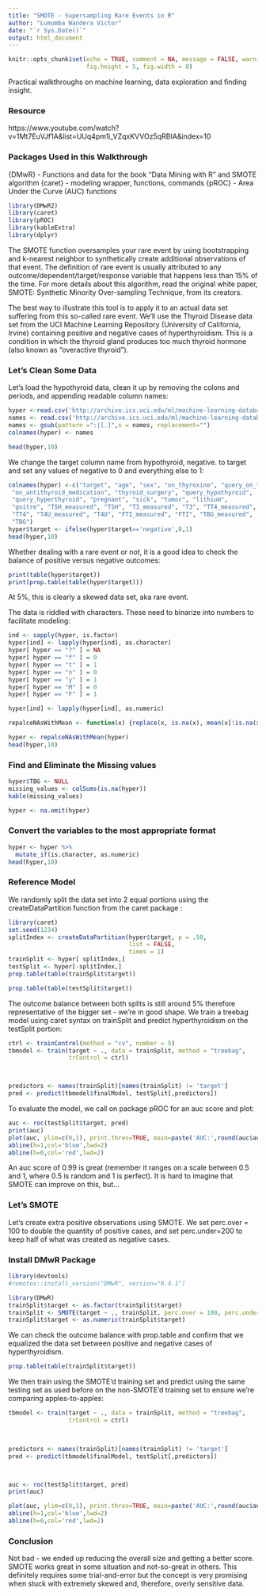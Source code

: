 ---
title: "SMOTE - Supersampling Rare Events in R"
author: "Lumumba Wandera Victor"
date: "`r Sys.Date()`"
output: html_document
---
\newpage
```{r setup, include=FALSE}
knitr::opts_chunk$set(echo = TRUE, comment = NA, message = FALSE, warning = FALSE,
                      fig.height = 5, fig.width = 8)
```

Practical walkthroughs on machine learning, data exploration and finding insight.

### Resource 
https://www.youtube.com/watch?v=1Mt7EuVJf1A&list=UUq4pm1i_VZqxKVVOz5qRBIA&index=10

### Packages Used in this Walkthrough

{DMwR} - Functions and data for the book "Data Mining with R" and SMOTE algorithm
{caret} - modeling wrapper, functions, commands
{pROC} - Area Under the Curve (AUC) functions

```{r}
library(DMwR2)
library(caret)
library(pROC)
library(kableExtra)
library(dplyr)
```

The SMOTE function oversamples your rare event by using bootstrapping and k-nearest neighbor to synthetically create additional observations of that event. The definition of rare event is usually attributed to any outcome/dependent/target/response variable that happens less than 15% of the time. For more details about this algorithm, read the original white paper, SMOTE: Synthetic Minority Over-sampling Technique, from its creators.

The best way to illustrate this tool is to apply it to an actual data set suffering from this so-called rare event. We’ll use the Thyroid Disease data set from the UCI Machine Learning Repository (University of California, Irvine) containing positive and negative cases of hyperthyroidism. This is a condition in which the thyroid gland produces too much thyroid hormone (also known as “overactive thyroid”).

### Let’s Clean Some Data

Let’s load the hypothyroid data, clean it up by removing the colons and periods, and appending readable column names:

```{r}
hyper <-read.csv('http://archive.ics.uci.edu/ml/machine-learning-databases/thyroid-disease/hypothyroid.data', header=F)
names <- read.csv('http://archive.ics.uci.edu/ml/machine-learning-databases/thyroid-disease/hypothyroid.names', header=F, sep='\t')[[1]]
names <- gsub(pattern =":|[.]",x = names, replacement="")
colnames(hyper) <- names
```

```{r}
head(hyper,10)
```

We change the target column name from hypothyroid, negative. to target and set any values of negative to 0 and everything else to 1:

```{r}
colnames(hyper) <-c("target", "age", "sex", "on_thyroxine", "query_on_thyroxine",
 "on_antithyroid_medication", "thyroid_surgery", "query_hypothyroid",
 "query_hyperthyroid", "pregnant", "sick", "tumor", "lithium",
 "goitre", "TSH_measured", "TSH", "T3_measured", "T3", "TT4_measured",
 "TT4", "T4U_measured", "T4U", "FTI_measured", "FTI", "TBG_measured",
 "TBG")
hyper$target <- ifelse(hyper$target=='negative',0,1)
head(hyper,10)
```

Whether dealing with a rare event or not, it is a good idea to check the balance of positive versus negative outcomes:

```{r}
print(table(hyper$target))
print(prop.table(table(hyper$target)))
```

At 5%, this is clearly a skewed data set, aka rare event.

The data is riddled with characters. These need to binarize into numbers to facilitate modeling:

```{r}
ind <- sapply(hyper, is.factor)
hyper[ind] <- lapply(hyper[ind], as.character)
hyper[ hyper == "?" ] = NA
hyper[ hyper == "f" ] = 0
hyper[ hyper == "t" ] = 1
hyper[ hyper == "n" ] = 0
hyper[ hyper == "y" ] = 1
hyper[ hyper == "M" ] = 0
hyper[ hyper == "F" ] = 1

hyper[ind] <- lapply(hyper[ind], as.numeric)

repalceNAsWithMean <- function(x) {replace(x, is.na(x), mean(x[!is.na(x)]))}

hyper <- repalceNAsWithMean(hyper)
head(hyper,10)
```

### Find and Eliminate the Missing values
```{r}
hyper$TBG <- NULL
missing_values <- colSums(is.na(hyper))
kable(missing_values)
```

```{r}
hyper <- na.omit(hyper)
```

### Convert the variables to the most appropriate format
```{r}
hyper <- hyper %>%
  mutate_if(is.character, as.numeric)
head(hyper,10)
```

### Reference Model

We randomly split the data set into 2 equal portions using the createDataPartition function from the caret package :
```{r}
library(caret)
set.seed(1234)
splitIndex <- createDataPartition(hyper$target, p = .50,
                                  list = FALSE,
                                  times = 1)
trainSplit <- hyper[ splitIndex,]
testSplit <- hyper[-splitIndex,]
prop.table(table(trainSplit$target))

prop.table(table(testSplit$target))
```

The outcome balance between both splits is still around 5% therefore representative of the bigger set - we’re in good shape. We train a treebag model using caret syntax on trainSplit and predict hyperthyroidism on the testSplit portion:

```{r}
ctrl <- trainControl(method = "cv", number = 5)
tbmodel <- train(target ~ ., data = trainSplit, method = "treebag",
                 trControl = ctrl)



predictors <- names(trainSplit)[names(trainSplit) != 'target']
pred <- predict(tbmodel$finalModel, testSplit[,predictors])
```

To evaluate the model, we call on package pROC for an auc score and plot:
```{r}
auc <- roc(testSplit$target, pred)
print(auc)
plot(auc, ylim=c(0,1), print.thres=TRUE, main=paste('AUC:',round(auc$auc[[1]],2)))
abline(h=1,col='blue',lwd=2)
abline(h=0,col='red',lwd=2)
```

An auc score of 0.99 is great (remember it ranges on a scale between 0.5 and 1, where 0.5 is random and 1 is perfect). It is hard to imagine that SMOTE can improve on this, but…

### Let’s SMOTE

Let’s create extra positive observations using SMOTE. We set perc.over = 100 to double the quantity of positive cases, and set perc.under=200 to keep half of what was created as negative cases.

### Install DMwR Package
```{r}
library(devtools)
#remotes::install_version("DMwR", version="0.4.1")
```

```{r}
library(DMwR)
trainSplit$target <- as.factor(trainSplit$target)
trainSplit <- SMOTE(target ~ ., trainSplit, perc.over = 100, perc.under=200)
trainSplit$target <- as.numeric(trainSplit$target)
```

We can check the outcome balance with prop.table and confirm that we equalized the data set between positive and negative cases of hyperthyroidism.
```{r}
prop.table(table(trainSplit$target))
```

We then train using the SMOTE‘d training set and predict using the same testing set as used before on the non-SMOTE‘d training set to ensure we’re comparing apples-to-apples:

```{r}
tbmodel <- train(target ~ ., data = trainSplit, method = "treebag",
                 trControl = ctrl)

 

predictors <- names(trainSplit)[names(trainSplit) != 'target']
pred <- predict(tbmodel$finalModel, testSplit[,predictors])



auc <- roc(testSplit$target, pred)
print(auc)
```

```{r}
plot(auc, ylim=c(0,1), print.thres=TRUE, main=paste('AUC:',round(auc$auc[[1]],2)))
abline(h=1,col='blue',lwd=2)
abline(h=0,col='red',lwd=2)
```

### Conclusion
Not bad - we ended up reducing the overall size and getting a better score. SMOTE works great in some situation and not-so-great in others. This definitely requires some trial-and-error but the concept is very promising when stuck with extremely skewed and, therefore, overly sensitive data.





